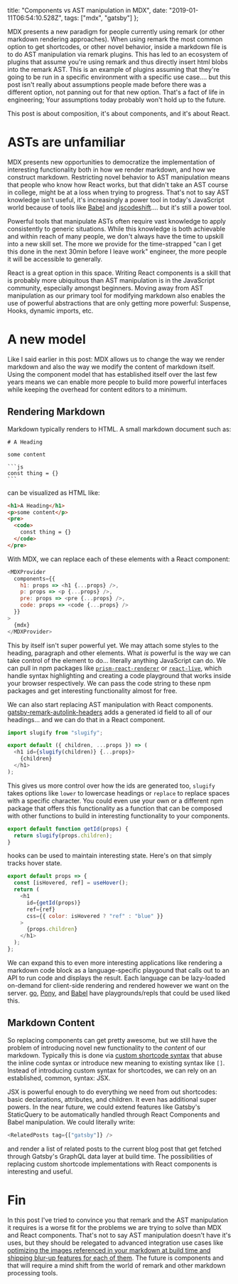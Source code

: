   title: "Components vs AST manipulation in MDX",
  date: "2019-01-11T06:54:10.528Z",
  tags: ["mdx", "gatsby"]
};

MDX presents a new paradigm for people currently using
remark (or other markdown rendering approaches). When using
remark the most common option to get shortcodes, or other
novel behavior, inside a markdown file is to do AST
manipulation via remark plugins. This has led to an
ecosystem of plugins that assume you're using remark and
thus directly insert html blobs into the remark AST. This is
an example of plugins assuming that they're going to be run
in a specific environment with a specific use case.... but
this post isn't really about assumptions people made before
there was a different option, not panning out for that new
option. That's a fact of life in engineering; Your
assumptions today probably won't hold up to the future.

This post is about composition, it's about components, and
it's about React.

# ASTs are unfamiliar

MDX presents new opportunities to democratize the
implementation of interesting functionality both in how we
render markdown, and how we construct markdown. Restricting
novel behavior to AST manipulation means that people who
know how React works, but that didn't take an AST course in
college, might be at a loss when trying to progress. That's
not to say AST knowledge isn't useful, it's increasingly a
power tool in today's JavaScript world because of tools like
[Babel](https://babeljs.io/) and
[jscodeshift](https://github.com/facebook/jscodeshift)....
but it's still a power tool.

Powerful tools that manipulate ASTs often require vast
knowledge to apply consistently to generic situations. While
this knowledge is both achievable and within reach of many
people, we don't always have the time to upskill into a new
skill set. The more we provide for the time-strapped "can I
get this done in the next 30min before I leave work"
engineer, the more people it will be accessible to
generally.

React is a great option in this space. Writing React
components is a skill that is probably more ubiquitous than
AST manipulation is in the JavaScript community, especially
amongst beginners. Moving away from AST manipulation as our
primary tool for modifying markdown also enables the use of
powerful abstractions that are only getting more powerful:
Suspense, Hooks, dynamic imports, etc.

# A new model

Like I said earlier in this post: MDX allows us to change
the way we render markdown and also the way we modify the
content of markdown itself. Using the component model that
has established itself over the last few years means we can
enable more people to build more powerful interfaces while
keeping the overhead for content editors to a minimum.

## Rendering Markdown

Markdown typically renders to HTML. A small markdown
document such as:

    # A Heading

    some content

    ```js
    const thing = {}
    ```

can be visualized as HTML like:

```html
<h1>A Heading</h1>
<p>some content</p>
<pre>
  <code>
    const thing = {}
  </code>
</pre>
```

With MDX, we can replace each of these elements with a React
component:

```js
<MDXProvider
  components={{
    h1: props => <h1 {...props} />,
    p: props => <p {...props} />,
    pre: props => <pre {...props} />,
    code: props => <code {...props} />
  }}
>
  {mdx}
</MDXProvider>
```

This by itself isn't super powerful yet. We may attach some
styles to the heading, paragraph and other elements. What
_is_ powerful is the way we can take control of the element
to do... literally anything JavaScript can do. We can pull
in npm packages like
[`prism-react-renderer`](https://github.com/FormidableLabs/prism-react-renderer)
or
[`react-live`](https://github.com/FormidableLabs/react-live),
which handle syntax highlighting and creating a code
playground that works inside your browser respectively. We
can pass the code string to these npm packages and get
interesting functionality almost for free.

We can also start replacing AST manipulation with React
components.
[gatsby-remark-autolink-headers](https://www.gatsbyjs.org/packages/gatsby-remark-autolink-headers/)
adds a generated id field to all of our headings... and we
can do that in a React component.

```js
import slugify from "slugify";

export default ({ children, ...props }) => (
  <h1 id={slugify(children)} {...props}>
    {children}
  </h1>
);
```

This gives us more control over how the ids are generated
too, `slugify` takes options like `lower` to lowercase
headings or `replace` to replace spaces with a specific
character. You could even use your own or a different npm
package that offers this functionality as a function that
can be composed with other functions to build in interesting
functionality to your components.

```js
export default function getId(props) {
  return slugify(props.children);
}
```

hooks can be used to maintain interesting state. Here's on
that simply tracks hover state.

```js
export default props => {
  const [isHovered, ref] = useHover();
  return (
    <h1
      id={getId(props)}
      ref={ref}
      css={{ color: isHovered ? "ref" : "blue" }}
    >
      {props.children}
    </h1>
  );
};
```

We can expand this to even more interesting applications
like rendering a markdown code block as a language-specific
playgound that calls out to an API to run code and displays
the result. Each language can be lazy-loaded on-demand for
client-side rendering and rendered however we want on the
server. [go](https://play.golang.org/),
[Pony](https://playground.ponylang.io/), and
[Babel](https://babeljs.io/en/repl) have playgrounds/repls
that could be used liked this.

## Markdown Content

So replacing components can get pretty awesome, but we still
have the problem of introducing novel new functionality to
the _content_ of our markdown. Typically this is done via
[custom shortcode syntax](/post/towards-shortcodes-for-gatsby-sites)
that abuse the inline code syntax or introduce new meaning
to existing syntax like `[]`. Instead of introducing custom
syntax for shortcodes, we can rely on an established,
common, syntax: JSX.

JSX is powerful enough to do everything we need from out
shortcodes: basic declarations, attributes, and children. It
even has additional super powers. In the near future, we
could extend features like Gatsby's StaticQuery to be
automatically handled through React Components and Babel
manipulation. We could literally write:

```js
<RelatedPosts tag={["gatsby"]} />
```

and render a list of related posts to the current blog post
that get fetched through Gatsby's GraphQL data layer at
build time. The possibilities of replacing custom shortcode
implementations with React components is interesting and
useful.

# Fin

In this post I've tried to convince you that remark and the
AST manipulation it requires is a worse fit for the problems
we are trying to solve than MDX and React components. That's
not to say AST manipulation doesn't have it's uses, but they
should be relegated to advanced integration use cases like
[optimizing the images referenced in your markdown at build time and shipping blur-up features for each of them](https://www.gatsbyjs.org/packages/gatsby-remark-images/).
The future is components and that will require a mind shift
from the world of remark and other markdown processing
tools.
